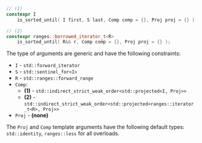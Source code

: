 ```cpp
// (1)
constexpr I
    is_sorted_until( I first, S last, Comp comp = {}, Proj proj = {} );

// (2)
constexpr ranges::borrowed_iterator_t<R>
    is_sorted_until( R&& r, Comp comp = {}, Proj proj = {} );
```

The type of arguments are generic and have the following constraints:
- `I` - `std::forward_iterator`
- `S` - `std::sentinel_for<I>`
- `R` - `std::ranges::forward_range`
- `Comp`:
  - **(1)** - `std::indirect_strict_weak_order<std::projected<I, Proj>>`
  - **(2)** - `std::indirect_strict_weak_order<std::projected<ranges::iterator_t<R>, Proj>>`
- `Proj` - **(none)**

The `Proj` and `Comp` template arguments have the following default types: `std::identity`, `ranges::less` for all overloads.
